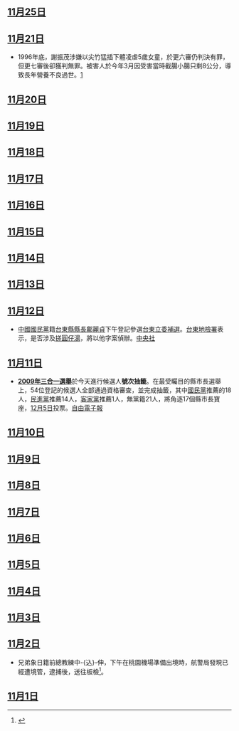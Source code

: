 {{vfd|[[Wikipedia:頁面存廢討論/記錄/2022/06/17#2022年6月臺灣|比較標準]]提刪|date=2022/06/18}}
<noinclude>{{MonthInTaiwan|2009|11}}</noinclude>

==[[11月25日|11月25日]]==
{{台灣加權股價指數|7,756.31|Up|41.75|1245.03億}}

==[[11月21日|11月21日]]==
* 1996年底，謝振茂涉嫌以尖竹猛插下體凌虐5歲女童，於更六審仍判決有罪，但更七審後卻獲判無罪。被害人於今年3月因受害當時截腸小腸只剩8公分，導致長年營養不良過世。[https://web.archive.org/web/20091122121158/http://www.nownews.com/2009/11/21/91-2535992.htm]

==[[11月20日|11月20日]]==
==[[11月19日|11月19日]]==
==[[11月18日|11月18日]]==
==[[11月17日|11月17日]]==
==[[11月16日|11月16日]]==
==[[11月15日|11月15日]]==
==[[11月14日|11月14日]]==
==[[11月13日|11月13日]]==

==[[11月12日|11月12日]]==
*[[中國國民黨|中國國民黨]]籍[[台東縣縣長|台東縣縣長]][[鄺麗貞|鄺麗貞]]下午登記參選[[2010年臺東縣選區立法委員補選|台東立委補選]]。[[台東地檢署|台東地檢署]]表示，是否涉及[[搓圓仔湯|搓圓仔湯]]，將以他字案偵辦。[http://tw.news.yahoo.com/article/url/d/a/091112/5/1uu0z.html 中央社]{{dead link|date=十一月 2017 |bot=InternetArchiveBot }}

==[[11月11日|11月11日]]==
*'''[[2009年中華民國地方公職人員選舉|2009年三合一選舉]]'''於今天進行候選人'''號次抽籤'''。在最受矚目的縣市長選舉上，54位登記的候選人全部通過資格審查，並完成抽籤，其中[[國民黨|國民黨]]推薦的18人，[[民進黨|民進黨]]推薦14人，[[客家黨|客家黨]]推薦1人，無黨籍21人，將角逐17個縣市長寶座，[[12月5日|12月5日]]投票。[https://web.archive.org/web/20091115100021/http://www.libertytimes.com.tw/2009/new/nov/12/today-fo1-3.htm 自由電子報]

==[[11月10日|11月10日]]==
==[[11月9日|11月9日]]==
==[[11月8日|11月8日]]==
==[[11月7日|11月7日]]==
==[[11月6日|11月6日]]==
==[[11月5日|11月5日]]==
==[[11月4日|11月4日]]==
==[[11月3日|11月3日]]==

==[[11月2日|11月2日]]==
* 兄弟象日籍前總教練中-{込}-伸，下午在桃園機場準備出境時，航警局發現已經遭境管，逮捕後，送往板檢<ref>{{cite web |url=http://news.cts.com.tw/cts/sports/200911/200911020338814.html |title=假球案 前兄弟象總教練遭境管 |accessdate=2009-11-08 |work=[[中華電視公司|華視]]新聞網 |archive-date=2019-07-26 |archive-url=https://web.archive.org/web/20190726200304/http://news.cts.com.tw/cts/sports/200911/200911020338814.html |dead-url=no }}</ref>。

{{reflist}}

==[[11月1日|11月1日]]==

{{Portal:台灣新聞動態/Footer}}